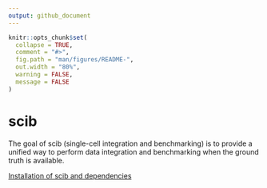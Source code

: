 ---
output: github_document
---

```{r, include = FALSE}
knitr::opts_chunk$set(
  collapse = TRUE,
  comment = "#>",
  fig.path = "man/figures/README-",
  out.width = "80%",
  warning = FALSE,
  message = FALSE
)
```

# scib

<!-- badges: start -->
<!-- badges: end -->

The goal of scib (single-cell integration and benchmarking) is to provide a unified way to perform data integration and benchmarking when the ground truth is available.


[Installation of scib and dependencies](scib_install.md)

